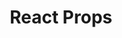 ---
id: "react_easy_mc_005"
questionType: "MULTIPLE_CHOICE"
title: "React Props"
description: "What are props in React?"
difficulty: "EASY"
category: "React"
options:
  - "Internal state"
  - "Component methods"
  - "External inputs passed to components"
  - "Global variables"
correctAnswer: 2
---